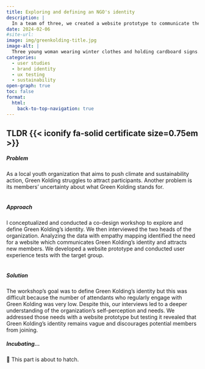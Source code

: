 ```yaml
---
title: Exploring and defining an NGO's identity
description: |
  In a team of three, we created a website prototype to communicate the organization's identity and attract new members.
date: 2024-02-06
#site-url:
image: img/greenkolding-title.jpg
image-alt: |
  Three young woman wearing winter clothes and holding cardboard signs. The sign of the woman on the far left reads in Danish: the ice is melting while we are waiting
categories:
  - user studies
  - brand identity
  - ux testing
  - sustainability
open-graph: true
toc: false
format:
  html:
    back-to-top-navigation: true
---
```


::: {.callout-caution collapse="false" .column-body-outset}
## TLDR {{< iconify fa-solid certificate size=0.75em >}} 

##### Problem
As a local youth organization that aims to push climate and sustainability action, Green Kolding struggles to [attract participants]{.highlight}. Another problem is its members' uncertainty about what Green Kolding stands for.<br><br>

##### Approach
I conceptualized and conducted a [co-design workshop]{.highlight} to explore and define Green Kolding's identity. We then [interviewed]{.highlight} the two heads of the organization. Analyzing the data with [empathy mapping]{.highlight} identified the need for a website which communicates Green Kolding's identity and attracts new members. We developed a website prototype and conducted [user experience tests]{.highlight} with the target group.<br><br>

##### Solution
The workshop's goal was to [define Green Kolding's identity]{.highlight} but this was difficult because the number of attendants who regularly engage with Green Kolding was very low.
Despite this, our interviews led to a deeper understanding of the organization's self-perception and needs. We addressed those needs with a [website prototype]{.highlight} but testing it revealed that Green Kolding's identity remains vague and discourages potential members from joining.
:::

::: {.tbc}
##### Incubating... {.unnumbered .unlisted}
🐣 This part is about to hatch.
:::